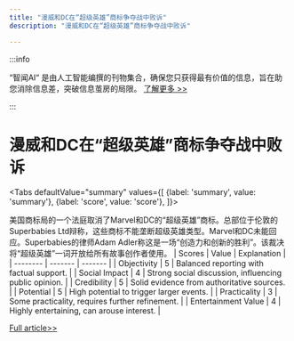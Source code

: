 ```yaml
---
title: "漫威和DC在“超级英雄”商标争夺战中败诉"
description: "漫威和DC在“超级英雄”商标争夺战中败诉"

---
```



:::info

“智闻AI“ 是由人工智能编撰的刊物集合，确保您只获得最有价值的信息，旨在助您消除信息差，突破信息茧房的局限。  [了解更多 >>](/)

:::

# 漫威和DC在“超级英雄”商标争夺战中败诉


<Tabs
	defaultValue="summary"
	values={[
	{label: 'summary', value: 'summary'},
	{label: 'score', value: 'score'},
]}>
<TabItem value="summary">


美国商标局的一个法庭取消了Marvel和DC的“超级英雄”商标。总部位于伦敦的Superbabies Ltd辩称，这些商标不能垄断超级英雄类型。Marvel和DC未能回应。Superbabies的律师Adam Adler称这是一场“创造力和创新的胜利”。该裁决将“超级英雄”一词开放给所有故事创作者使用。
</TabItem>
<TabItem value="score">
	| Scores     | Value   | Explanation |
	| -------- | ------- | ------- |
	| Objectivity  | 5    | Balanced reporting with factual support.    |
	| Social Impact | 4     | Strong social discussion, influencing public opinion.    |
	| Credibility    | 5    | Solid evidence from authoritative sources.    |
	| Potential    | 5    | High potential to trigger larger events.    |
	| Practicality    | 3    | Some practicality, requires further refinement.    |
	| Entertainment Value    | 4    | Highly entertaining, can arouse interest.    |
</TabItem>
</Tabs>

[Full article>>](https://yro.slashdot.org/story/24/09/27/233217/us-trademark-office-cancels-marvel-dcs-super-hero-trademarks?utm_source=rss1.0mainlinkanon&utm_medium=feed)
